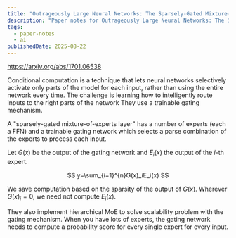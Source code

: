 ```yaml
---
title: "Outrageously Large Neural Networks: The Sparsely-Gated Mixture-of-Experts Layer | Paper Notes"
description: "Paper notes for Outrageously Large Neural Networks: The Sparsely-Gated Mixture-of-Experts Layer."
tags:
  - paper-notes
  - ai
publishedDate: 2025-08-22
---
```


https://arxiv.org/abs/1701.06538

Conditional computation is a technique that lets neural networks selectively activate only parts of the model for each input, rather than using the entire network every time.
The challenge is learning how to intelligently route inputs to the right parts of the network
They use a trainable gating mechanism.

A "sparsely-gated mixture-of-experts layer" has a number of experts (each a FFN) and a trainable gating network which selects a parse combination of the experts to process each input.

Let $G(x)$ be the output of the gating network and $E_i(x)$ the output of the $i$-th expert.

$$
y=\sum_{i=1}^{n}G(x)_iE_i(x)
$$

We save computation based on the sparsity of the output of $G(x)$.
Wherever $G(x)_i=0$, we need not compute $E_i(x)$.

They also implement hierarchical MoE to solve scalability problem with the gating mechanism.
When you have lots of experts, the gating network needs to compute a probability score for every single expert for every input.
